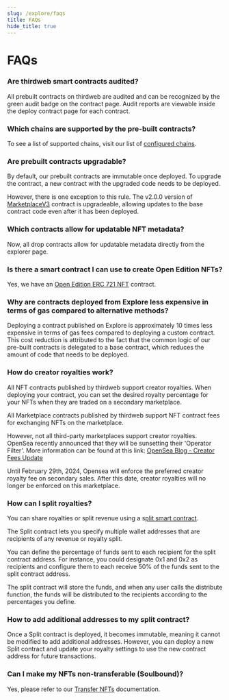 ```yaml
---
slug: /explore/faqs
title: FAQs
hide_title: true
---
```


# FAQs

### Are thirdweb smart contracts audited?

All prebuilt contracts on thirdweb are audited and can be recognized by the green audit badge on the contract page. Audit reports are viewable inside the deploy contract page for each contract.

### Which chains are supported by the pre-built contracts?

To see a list of supported chains, visit our list of [configured chains](https://thirdweb.com/dashboard/infrastructure/rpc-edge).

### Are prebuilt contracts upgradable?

By default, our prebuilt contracts are immutable once deployed. To upgrade the contract, a new contract with the upgraded code needs to be deployed.

However, there is one exception to this rule. The v2.0.0 version of [MarketplaceV3](https://thirdweb.com/thirdweb.eth/MarketplaceV3) contract is upgradeable, allowing updates to the base contract code even after it has been deployed.

### Which contracts allow for updatable NFT metadata?

Now, all drop contracts allow for updatable metadata directly from the explorer page.

### Is there a smart contract I can use to create Open Edition NFTs?

Yes, we have an [Open Edition ERC 721 NFT](https://thirdweb.com/thirdweb.eth/OpenEditionERC721) contract.

### Why are contracts deployed from Explore less expensive in terms of gas compared to alternative methods?

Deploying a contract published on Explore is approximately 10 times less expensive in terms of gas fees compared to deploying a custom contract. This cost reduction is attributed to the fact that the common logic of our pre-built contracts is delegated to a base contract, which reduces the amount of code that needs to be deployed.

### **How do creator royalties work?**

All NFT contracts published by thirdweb support creator royalties. When deploying your contract, you can set the desired royalty percentage for your NFTs when they are traded on a secondary marketplace.

All Marketplace contracts published by thirdweb support NFT contract fees for exchanging NFTs on the marketplace.

However, not all third-party marketplaces support creator royalties. OpenSea recently announced that they will be sunsetting their 'Operator Filter'. More information can be found at this link: [OpenSea Blog - Creator Fees Update](https://opensea.io/blog/articles/creator-fees-update)

Until February 29th, 2024, Opensea will enforce the preferred creator royalty fee on secondary sales. After this date, creator royalties will no longer be enforced on this marketplace.

### How can I split royalties?

You can share royalties or split revenue using a s[plit smart contract](https://thirdweb.com/thirdweb.eth/Split).

The Split contract lets you specify multiple wallet addresses that are recipients of any revenue or royalty split.

You can define the percentage of funds sent to each recipient for the split contract address. For instance, you could designate 0x1 and 0x2 as recipients and configure them to each receive 50% of the funds sent to the split contract address.

The split contract will store the funds, and when any user calls the distribute function, the funds will be distributed to the recipients according to the percentages you define.

### How to add additional addresses to my split contract?

Once a Split contract is deployed, it becomes immutable, meaning it cannot be modified to add additional addresses. However, you can deploy a new Split contract and update your royalty settings to use the new contract address for future transactions.

### Can I make my NFTs non-transferable (Soulbound)?

Yes, please refer to our [Transfer NFTs](https://portal.thirdweb.com/dashboard/permissions#transfer) documentation.
